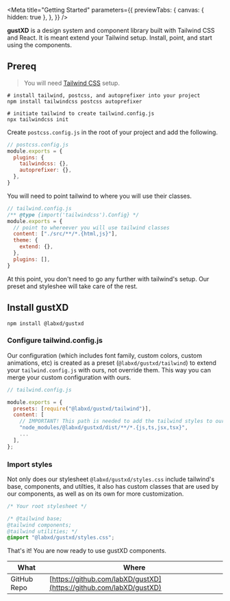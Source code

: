 
<Meta
  title="Getting Started"
  parameters={{
    previewTabs: {
      canvas: { hidden: true },
    },
  }}
/>

<GettingStarted />

**gustXD** is a design system and component library built with Tailwind CSS and
React. It is meant extend your Tailwind setup. Install, point, and start using
the components.

## Prereq

> You will need [Tailwind CSS](https://tailwindcss.com/docs/installation) setup.

```shell
# install tailwind, postcss, and autoprefixer into your project
npm install tailwindcss postcss autoprefixer

# initiate tailwind to create tailwind.config.js
npx tailwindcss init
```

Create `postcss.config.js` in the root of your project and add the following.

```js
// postcss.config.js
module.exports = {
  plugins: {
    tailwindcss: {},
    autoprefixer: {},
  },
}
```

You will need to point tailwind to where you will use their classes.

```js
// tailwind.config.js
/** @type {import('tailwindcss').Config} */
module.exports = {
  // point to whereever you will use tailwind classes
  content: ["./src/**/*.{html,js}"],
  theme: {
    extend: {},
  },
  plugins: [],
}
```

At this point, you don't need to go any further with tailwind's setup. Our
preset and styleshee will take care of the rest.

## Install gustXD

```shell
npm install @labxd/gustxd
```

### Configure tailwind.config.js

Our configuration (which includes font family, custom colors, custom animations,
etc) is created as a preset (`@labxd/gustxd/tailwind`) to extend your
`tailwind.config.js` with ours, not override them. This way you can merge your
custom configuration with ours.

```js
// tailwind.config.js

module.exports = {
  presets: [require("@labxd/gustxd/tailwind")],
  content: [
    // IMPORTANT! This path is needed to add the tailwind styles to our components
    "node_modules/@labxd/gustxd/dist/**/*.{js,ts,jsx,tsx}",
    ...
  ],
};

```

### Import styles

Not only does our stylesheet `@labxd/gustxd/styles.css` include tailwind's base,
components, and utilties, it also has custom classes that are used by our
components, as well as on its own for more customization.

```css
/* Your root stylesheet */

/* @tailwind base;
@tailwind components;
@tailwind utilities; */
@import "@labxd/gustxd/styles.css";
```

That's it! You are now ready to use gustXD components.

| What        | Where                                                              |
| ----------- | ------------------------------------------------------------------ |
| GitHub Repo | [https://github.com/labXD/gustXD](https://github.com/labXD/gustXD) |
